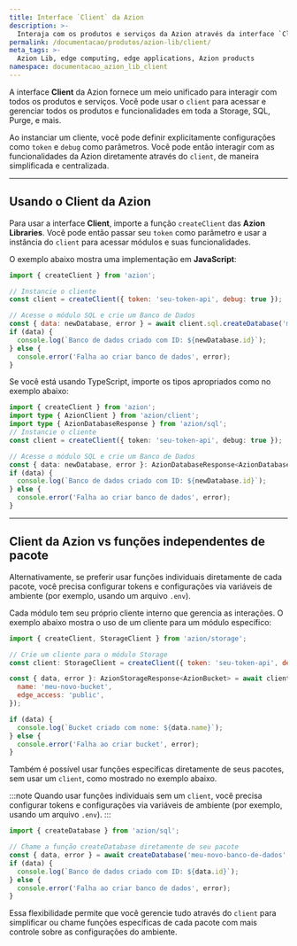 ```yaml
---
title: Interface `Client` da Azion
description: >-
  Interaja com os produtos e serviços da Azion através da interface `Client` das Azion Libraries
permalink: /documentacao/produtos/azion-lib/client/
meta_tags: >-
  Azion Lib, edge computing, edge applications, Azion products
namespace: documentacao_azion_lib_client
---
```



A interface **Client** da Azion fornece um meio unificado para interagir com todos os produtos e serviços. Você pode usar o `client` para acessar e gerenciar todos os produtos e funcionalidades em toda a Storage, SQL, Purge, e mais. 

Ao instanciar um cliente, você pode definir explicitamente configurações como `token` e `debug` como parâmetros. Você pode então interagir com as funcionalidades da Azion diretamente através do `client`, de maneira simplificada e centralizada.

<LinkButton link="/pt-br/documentacao/produtos/azion-lib/overview/" label="Ir para a visão geral das Azion Libraries" severity="secondary" target="_blank" />

---

## Usando o Client da Azion

Para usar a interface **Client**, importe a função `createClient` das **Azion Libraries**. Você pode então passar seu `token` como parâmetro e usar a instância do `client` para acessar módulos e suas funcionalidades.

O exemplo abaixo mostra uma implementação em **JavaScript**:

```js
import { createClient } from 'azion';

// Instancie o cliente
const client = createClient({ token: 'seu-token-api', debug: true });

// Acesse o módulo SQL e crie um Banco de Dados
const { data: newDatabase, error } = await client.sql.createDatabase('meu-novo-banco-de-dados');
if (data) {
  console.log(`Banco de dados criado com ID: ${newDatabase.id}`);
} else {
  console.error('Falha ao criar banco de dados', error);
}
```

Se você está usando TypeScript, importe os tipos apropriados como no exemplo abaixo:

```ts
import { createClient } from 'azion';
import type { AzionClient } from 'azion/client';
import type { AzionDatabaseResponse } from 'azion/sql';
// Instancie o cliente
const client = createClient({ token: 'seu-token-api', debug: true });

// Acesse o módulo SQL e crie um Banco de Dados
const { data: newDatabase, error }: AzionDatabaseResponse<AzionDatabase> = await client.sql.createDatabase('meu-novo-banco-de-dados');
if (data) {
  console.log(`Banco de dados criado com ID: ${newDatabase.id}`);
} else {
  console.error('Falha ao criar banco de dados', error);
}
```

---

## Client da Azion vs funções independentes de pacote

Alternativamente, se preferir usar funções individuais diretamente de cada pacote, você precisa configurar tokens e configurações via variáveis de ambiente (por exemplo, usando um arquivo `.env`).

Cada módulo tem seu próprio cliente interno que gerencia as interações. O exemplo abaixo mostra o uso de um cliente para um módulo específico:

```js
import { createClient, StorageClient } from 'azion/storage';

// Crie um cliente para o módulo Storage
const client: StorageClient = createClient({ token: 'seu-token-api', debug: true });

const { data, error }: AzionStorageResponse<AzionBucket> = await client.createBucket({
  name: 'meu-novo-bucket',
  edge_access: 'public',
});

if (data) {
  console.log(`Bucket criado com nome: ${data.name}`);
} else {
  console.error('Falha ao criar bucket', error);
}
```

Também é possível usar funções específicas diretamente de seus pacotes, sem usar um `client`, como mostrado no exemplo abaixo.

:::note
Quando usar funções individuais sem um `client`, você precisa configurar tokens e configurações via variáveis de ambiente (por exemplo, usando um arquivo `.env`).
:::

```js
import { createDatabase } from 'azion/sql';

// Chame a função createDatabase diretamente de seu pacote
const { data, error } = await createDatabase('meu-novo-banco-de-dados', { debug: true });
if (data) {
  console.log(`Banco de dados criado com ID: ${data.id}`);
} else {
  console.error('Falha ao criar banco de dados', error);
}
```

Essa flexibilidade permite que você gerencie tudo através do `client` para simplificar ou chame funções específicas de cada pacote com mais controle sobre as configurações do ambiente.
